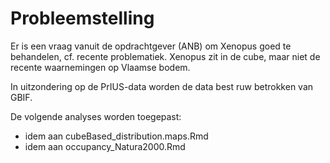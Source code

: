 # Probleemstelling

Er is een vraag vanuit de opdrachtgever (ANB) om Xenopus goed te behandelen, cf. recente problematiek. Xenopus zit in de cube, maar niet de recente waarnemingen op Vlaamse bodem.

In uitzondering op de PrIUS-data worden de data best ruw betrokken van GBIF.

De volgende analyses worden toegepast:

- idem aan cubeBased_distribution.maps.Rmd
- idem aan occupancy_Natura2000.Rmd
